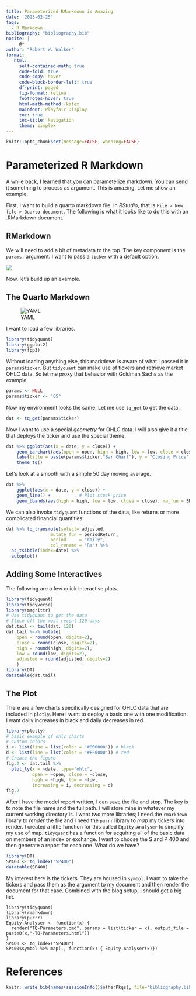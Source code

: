 ```yaml
---
title: Parameterized RMarkdown is Amazing
date: '2023-02-25'
tags:
  - R Markdown
bibliography: "bibliography.bib"
nocite: |
     @*
author: "Robert W. Walker"
format: 
   html:
     self-contained-math: true
     code-fold: true
     code-copy: hover
     code-block-border-left: true
     df-print: paged
     fig-format: retina
     footnotes-hover: true
     html-math-method: katex
     mainfont: Playfair Display
     toc: true
     toc-title: Navigation
     theme: simplex
---
```


```r
knitr::opts_chunk$set(message=FALSE, warning=FALSE)
```

# Parameterized R Markdown

A while back, I learned that you can parameterize markdown.  You can send it something to process as argument.  This is amazing.  Let me show an example.

First, I want to build a quarto markdown file.  In *RStudio*, that is `File > New file > Quarto document`.  The following is what it looks like to do this with an .RMarkdown document.

## RMarkdown

We will need to add a bit of metadata to the top.  The key component is the `params:` argument.  I want to pass a `ticker` with a default option.

![](pic/yaml.png)

Now, let's build up an example.

## The Quarto Markdown

![YAML](pic/Screenshot 2023-02-25 at 9.35.39 PM.png)


I want to load a few libraries.

```r
library(tidyquant)
library(ggplot2)
library(fpp3)
```

Without loading anything else, this markdown is aware of what I passed it in `params$ticker`.  But `tidyquant` can make use of tickers and retrieve market OHLC data.  So let me proxy that behavior with Goldman Sachs as the example.

```r
params <- NULL
params$ticker <- "GS"
```

Now my environment looks the same.  Let me use `tq_get` to get the data.

```r
dat <- tq_get(params$ticker)
```

Now I want to use a special *geometry* for OHLC data.  I will also give it a title that deploys the ticker and use the special theme.

```r
dat %>% ggplot(aes(x = date, y = close)) +
    geom_barchart(aes(open = open, high = high, low = low, close = close)) +
    labs(title = paste(params$ticker,"Bar Chart"), y = "Closing Price", x = "") + 
    theme_tq()
```

Let's look at a smooth with a simple 50 day moving average.

```r
dat %>%
    ggplot(aes(x = date, y = close)) +
    geom_line() +           # Plot stock price
    geom_bbands(aes(high = high, low = low, close = close), ma_fun = SMA, n = 50)
```


We can also invoke `tidyquant` functions of the data, like returns or more complicated financial quantities.  

```r
dat %>% tq_transmute(select= adjusted, 
                 mutate_fun = periodReturn, 
                 period     = "daily", 
                 col_rename = "Ra") %>% 
  as_tsibble(index=date) %>% 
  autoplot()
```

## Adding Some Interactives

The following are a few quick interactive plots.

```r
library(tidyquant)
library(tidyverse)
library(magrittr)
# Use tidyquant to get the data
# Slice off the most recent 120 days
dat.tail <- tail(dat, 120)
dat.tail %<>% mutate(
    open = round(open, digits=2),
    close = round(close, digits=2),
    high = round(high, digits=2),
    low = round(low, digits=2),
    adjusted = round(adjusted, digits=2)
    )
library(DT)
datatable(dat.tail)
```

## The Plot

There are a few charts specifically designed for OHLC data that are included in `plotly`.  Here I want to deploy a basic one with one modification.  I want daily increases in black and daily decreases in red.

```r
library(plotly)
# basic example of ohlc charts
# custom colors
i <- list(line = list(color = '#000000')) # black
d <- list(line = list(color = '#FF0000')) # red
# Create the figure
fig.2 <- dat.tail %>%
  plot_ly(x = ~date, type="ohlc",
          open = ~open, close = ~close,
          high = ~high, low = ~low,
          increasing = i, decreasing = d)
fig.2
```

After I have the model report written, I can save the file and stop.  The key is to note the file name and the full path.  I will store mine in whatever my current working directory is.  I want two more libraries; I need the `rmarkdown` library to *render* the file and I need the `purrr` library to *map* my tickers into render.  I created a little function for this called `Equity.Analyser` to simplify my use of map.  `tidyquant` has a function for acquiring all of the basic data on members of an index or exchange.  I want to choose the S and P 400 and then generate a report for each one.  What do we have?

```r
library(DT)
SP400 <- tq_index("SP400") 
datatable(SP400)
```

My interest here is the tickers.  They are housed in `symbol`.  I want to take the tickers and pass them as the argument to my document and then render the document for that case.  Combined with the blog setup, I should get a big list.

```
library(tidyquant)
library(rmarkdown)
library(purrr)
Equity.Analyser <- function(x) {
  render("TQ-Parameters.qmd", params = list(ticker = x), output_file = paste0(x,"-TQ-Parameters.html"))
}
SP400 <- tq_index("SP400")
SP400$symbol %>% map(., function(x) { Equity.Analyser(x)})
```


# References

```r
knitr::write_bib(names(sessionInfo()$otherPkgs), file="bibliography.bib")
```

